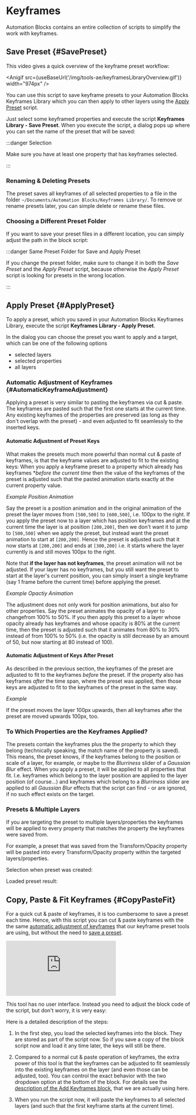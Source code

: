 


# Keyframes

Automation Blocks contains an entire collection of scripts to simplify the work with keyframes.


## Save Preset {#SavePreset}

This video gives a quick overview of the keyframe preset workflow:

<Anigif src={useBaseUrl('/img/tools-ae/keyframesLibraryOverview.gif')} width="974px" />

You can use this script to save keyframe presets to your Automation Blocks Keyframes Library which you can then apply to other layers using the [Apply Preset](#ApplyPreset) script. 

Just select some keyframed properties and execute the script **Keyframes Library - Save Preset**.
When you execute the script, a dialog pops up where you can set the name of the preset that will be saved:

<RetinaImg
	src="/img/tools-ae/keyframesLibrarySavePresetDialog.png"
	alt="After Effects Script: Keyframes Library - Save Preset - Dialog"
/>

:::danger Selection

Make sure you have at least one property that has keyframes selected.

:::

### Renaming & Deleting Presets
The preset saves all keyframes of all selected properties to a file in the folder `~/Documents/Automation Blocks/Keyframes Library/`. To remove or rename presets later, you can simple delete or rename these files.

### Choosing a Different Preset Folder

If you want to save your preset files in a different location, you can simply adjust the path in the block script:

<RetinaImg src="/img/tools-ae/keyframePresetsLibraryFolderPath.png" alt="Configure a different preset folder"/>

:::danger Same Preset Folder for Save and Apply Preset

If you change the preset folder, make sure to change it in both the *Save Preset* and the *Apply Preset* script, because otherwise the *Apply Preset* script is looking for presets in the wrong location.


:::

## Apply Preset {#ApplyPreset}

To apply a preset, which you saved in your Automation Blocks Keyframes Library, execute the script **Keyframes Library - Apply Preset**.

<RetinaImg
	src="/img/tools-ae/keyframesLibrarApplyPresetDialog.png"
	alt="After Effects Script: Keyframes Library - Apply Preset - Dialog"
/>

In the dialog you can choose the preset you want to apply and a target, which can be one of the following options 

- selected layers
- selected properties
- all layers

### Automatic Adjustment of Keyframes {#AutomaticKeyframeAdjustment}

Applying a preset is very similar to pasting the keyframes via cut & paste. The keyframes are pasted such that the first one starts at the current time. Any existing keyframes of the properties are preserved (as long as they don't overlap with the preset) - and even adjusted to fit seamlessly to the inserted keys.

#### Automatic Adjustment of Preset Keys

What makes the presets much more powerful than normal cut & paste of keyframes, is that the keyframe values are adjusted to fit to the existing keys: When you apply a keyframe preset to a property which already has keyframes **before the current time* then the value of the  keyframes of the preset is adjusted such that the pasted animation starts exactly at the current property value.

*Example Position Animation*

Say the preset is a position animation and in the original animation of the preset the layer moves from `[500,500]` to `[600,500]`, i.e. 100px to the right. If you apply the preset now to a layer which has position keyframes and at the current time the layer is at position `[200,200]`, then we don't want it to jump to `[500,500]` when we apply the preset, but instead want the preset animation to start at `[200,200]`. Hence the preset is adjusted such that it now starts at `[200,200]` and ends at `[300,200]` i.e. it starts where the layer currently is and still moves 100px to the right.

Note that **if the layer has not keyframes**, the preset animation will not be adjusted. If your layer has no keyframes, but you still want the preset to start at the layer's current position, you can simply insert a single keyframe (say 1 frame before the current time) before applying the preset.

*Example Opactiy Animation*

The adjustment does not only work for position animations, but also for other properties. Say the preset animates the opacity of a layer to changefrom 100% to 50%. If you then apply this preset to a layer whose opacity already has keyframes and whose opacity is 80% at the current time, then the preset is adjusted such that it animates from 80% to 30% instead of from 100% to 50% (i.e. the opacity is still decrease by an amount of 50, but now starting at 80 instead of 100).

#### Automatic Adjustment of Keys After Preset

As described in the previous section, the keyframes of the preset are adjusted to fit to the keyframes *before* the preset. If the property also has keyframes *after* the time span, where the preset was applied, then those keys are adjusted to fit to the keyframes of the preset in the same way.

*Example*

If the preset moves the layer 100px upwards, then all keyframes after the preset are moved upwards 100px, too.

### To Which Properties are the Keyframes Applied?

The presets contain the keyframes plus the the property to which they belong (technically speaking, the match name of the property is saved). This means, the preset knows, if the keyframes belong to the position or scale of a layer, for example, or maybe to the *Blurriness* slider of a *Gaussian Blur* effect. 
When you apply a preset, it will be applied to all properties that fit. I.e. keyframes which belong to the layer position are applied to the layer position (of course...) and keyframes which belong to a *Blurriness* slider are applied to all *Gaussian Blur* effects that the script can find - or are ignored, if no such effect exists on the target.

### Presets & Multiple Layers

If you are targeting the preset to multiple layers/properties the keyframes will be applied to every property that matches the property the keyframes were saved from.

For example, a preset that was saved from the Transform/Opacity property will be pasted into every Transform/Opacity property within the targeted layers/properties.

Selection when preset was created:

<RetinaImg
	src="/img/tools-ae/keyframesLibraryMultiplePropsSelected.png"
	alt="After Effects Script: Keyframes Library - Multiple properties selected"
/>

Loaded preset result:

<RetinaImg
	src="/img/tools-ae/keyframesLibraryLoadToMultipleProps.png"
	alt="After Effects Script: Keyframes Library - Keyframes loaded to multiple properties"
/>



## Copy, Paste & Fit Keyframes {#CopyPasteFit}

For a quick cut & paste of keyframes, it is too cumbersome to save a preset each time. Hence, with this script you can cut & paste keyframes with the the same [automatic adjustment of keyframes](#AutomaticKeyframeAdjustment) that our keyframe preset tools are using, but without the need to [save a preset](#SavePreset).

<div class="video-container"><iframe src="https://www.youtube.com/embed/lo5nWQTFmgQ?rel=0"  frameborder="0" allowfullscreen="allowfullscreen"></iframe>
</div>

This tool has no user interface. Instead you need to adjust the block code of the script, but don't worry, it is very easy:

<RetinaImg src="/img/tools-ae/copyPasteFitKeyframesOverview.png" alt="Copy & Paste keyframes with After Effects script"/>

Here is a detailed description of the steps:

1. In the first step, you load the selected keyframes into the block. They are stored as part of the script now. So if you save a copy of the block script now and load it any time later, the keys will still be there.

2. Compared to a normal cut & paste operation of keyframes, the extra power of this tool is that the keyframes can be adjusted to fit seamlessly into the existing keyframes on the layer (and even those can be adjusted, too). You can control the exact behavior with the two dropdown option at the bottom of the block. For details see the [description of the Add Keyframes block](/block-reference/aeKeyframes#adjustment-of-sourrounding-keyframes), that we are actually using here.

3. When you run the script now, it will paste the keyframes to all selected layers (and such that the first keyframe starts at the current time).

